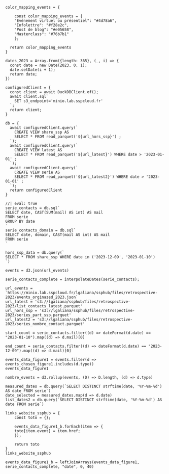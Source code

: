 ```ojs
color_mapping_events = {

    const color_mapping_events = {
    "Evénement virtuel ou présentiel": "#4d78a6",
    "Infolettre": "#f28e2c",
    "Post de blog": "#e05658",
    "Masterclass": "#76b7b1"
    };

  return color_mapping_events
}
```



```ojs
dates_2023 = Array.from({length: 365}, (_, i) => {
  const date = new Date(2023, 0, 1);
  date.setDate(i + 1);
  return date;
})
```

```ojs
configuredClient = {
  const client = await DuckDBClient.of();
  await client.sql`
    SET s3_endpoint='minio.lab.sspcloud.fr'
  `;
  return client;
}

db = {
  await configuredClient.query(`
    CREATE VIEW share_ssp AS 
    SELECT * FROM read_parquet('${url_hors_ssp}') ;
  `);
  await configuredClient.query(`
    CREATE VIEW latest AS 
    SELECT * FROM read_parquet('${url_latest}') WHERE date > '2023-01-01' ;
  `);
  await configuredClient.query(`
    CREATE VIEW serie AS 
    SELECT * FROM read_parquet('${url_latest2}') WHERE date > '2023-01-01' ;
  `);
  return configuredClient
}

```



```ojs
//| eval: true
serie_contacts = db.sql`
SELECT date, CAST(SUM(mail) AS int) AS mail
FROM serie
GROUP BY date
`
serie_contacts_domain = db.sql`
SELECT date, domain, CAST(mail AS int) AS mail
FROM serie
`
```

```ojs
hors_ssp_data = db.query(`
SELECT * FROM share_ssp WHERE date in ('2023-12-09', '2023-01-10')
`)
```


```ojs
events = d3.json(url_events)
```


```ojs
serie_contacts_complete = interpolateDates(serie_contacts);
```


```ojs
url_events = `https://minio.lab.sspcloud.fr/lgaliana/ssphub/files/retrospective-2023/events_orginazed_2023.json`
url_latest = 's3://lgaliana/ssphub/files/retrospective-2023/list_contacts_latest.parquet'
url_hors_ssp = 's3://lgaliana/ssphub/files/retrospective-2023/series_part_ssp.parquet'
url_latest2 = 's3://lgaliana/ssphub/files/retrospective-2023/series_nombre_contact.parquet'
```


<!----
computed objects
------>

```ojs
start_count = serie_contacts.filter((d) => dateFormat(d.date) == "2023-01-10").map((d) => d.mail)[0]
```

```ojs
end_count = serie_contacts.filter((d) => dateFormat(d.date) == "2023-12-09").map((d) => d.mail)[0]
```


```ojs
events_data_figure1 = events.filter(d => events_chosen_figure1.includes(d.type))
events_data_figure1
```

```ojs
nombre_events = d3.rollup(events, (D) => D.length, (d) => d.type)
```


```ojs
measured_dates = db.query(`SELECT DISTINCT strftime(date, '%Y-%m-%d') AS date FROM serie`)
date_selected = measured_dates.map(d => d.date)
list_dates2 = db.query(`SELECT DISTINCT strftime(date, '%Y-%m-%d') AS date FROM serie`)
```


```ojs
links_website_ssphub = {
    const toto = {};

    events_data_figure1_b.forEach(item => {
    toto[item.event] = item.href;
    });

    return toto
}
links_website_ssphub
```

```ojs
events_data_figure1_b = leftJoinArrays(events_data_figure1, serie_contacts_complete, "date", 0, 40)
```

